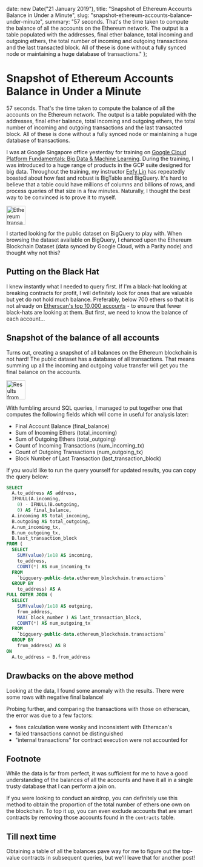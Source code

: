 
  date: new Date("21 January 2019"),
  title: "Snapshot of Ethereum Accounts Balance in Under a Minute",
  slug: "snapshot-ethereum-accounts-balance-under-minute",
  summary: "57 seconds. That's the time taken to compute the balance of all the accounts on the Ethereum network. The output is a table populated with the addresses, final ether balance, total incoming and outgoing ethers, the total number of incoming and outgoing transactions and the last transacted block. All of these is done without a fully synced node or maintaining a huge database of transactions."
};

Snapshot of Ethereum Accounts Balance in Under a Minute
===

57 seconds. That's the time taken to compute the balance of all the accounts on the Ethereum network. The output is a table populated with the addresses, final ether balance, total incoming and outgoing ethers, the total number of incoming and outgoing transactions and the last transacted block. All of these is done without a fully synced node or maintaining a huge database of transactions. 

I was at Google Singapore office yesterday for training on [Google Cloud Platform Fundamentals: Big Data & Machine Learning](https://www.coursera.org/learn/gcp-big-data-ml-fundamentals). During the training, I was introduced to a huge range of products in the GCP suite designed for big data. Throughout the training, my instructor [Eefy Lin](https://www.linkedin.com/in/eefy-lin-22a68a65/) has repeatedly boasted about how fast and robust is BigTable and BigQuery. It's hard to believe that a table could have millions of columns and billions of rows, and process queries of that size in a few minutes. Naturally, I thought the best way to be convinced is to prove it to myself. 

<Image
  width="50"
  src="/static/blog/2019/1/ethereum-transaction-dataset.png"
  alt="Ethereum transaction dataset on Google BigQuery as public dataset"
  caption="Ethereum transaction dataset on Google BigQuery as public dataset"
/>

I started looking for the public dataset on BigQuery to play with. When browsing the dataset available on BigQuery, I chanced upon the Ethereum Blockchain Dataset (data synced by Google Cloud, with a Parity node) and thought why not this?

## Putting on the Black Hat

I knew instantly what I needed to query first. If I'm a black-hat looking at breaking contracts for profit, I will definitely look for ones that are valuable but yet do not hold much balance. Preferably, below 700 ethers so that it is not already on [Etherscan's top 10,000 accounts](https://etherscan.io/accounts/400?) - to ensure that fewer black-hats are looking at them. But first, we need to know the balance of each account...

## Snapshot of the balance of all accounts

Turns out, creating a snapshot of all balances on the Ethereum blockchain is not hard! The public dataset has a database of all transactions. That means summing up all the incoming and outgoing value transfer will get you the final balance on the accounts. 

<Image
  width="50"
  src="/static/blog/2019/1/query-balance-summary.png"
  alt="Results from the balance query"
  caption="Results from the balance query"
/>

With fumbling around SQL queries, I managed to put together one that computes the following fields which will come in useful for analysis later: 

- Final Account Balance (final_balance)
- Sum of Incoming Ethers (total_incoming)
- Sum of Outgoing Ethers (total_outgoing)
- Count of Incoming Transactions (num_incoming_tx)
- Count of Outgoing Transactions (num_outgoing_tx)
- Block Number of Last Transaction (last_transaction_block)

If you would like to run the query yourself for updated results, you can copy the query below: 

```sql
SELECT
  A.to_address AS address,
  IFNULL(A.incoming,
    0) - IFNULL(B.outgoing,
    0) AS final_balance,
  A.incoming AS total_incoming,
  B.outgoing AS total_outgoing,
  A.num_incoming_tx,
  B.num_outgoing_tx,
  B.last_transaction_block
FROM (
  SELECT
    SUM(value)/1e18 AS incoming,
    to_address,
    COUNT(*) AS num_incoming_tx
  FROM
    `bigquery-public-data.ethereum_blockchain.transactions`
  GROUP BY
    to_address) AS A
FULL OUTER JOIN (
  SELECT
    SUM(value)/1e18 AS outgoing,
    from_address,
    MAX( block_number ) AS last_transaction_block,
    COUNT(*) AS num_outgoing_tx
  FROM
    `bigquery-public-data.ethereum_blockchain.transactions`
  GROUP BY
    from_address) AS B
ON
  A.to_address = B.from_address
```

## Drawbacks on the above method

Looking at the data, I found some anomaly with the results. There were some rows with negative final balance!

Probing further, and comparing the transactions with those on etherscan, the error was due to a few factors: 
- fees calculation were wonky and inconsistent with Etherscan's
- failed transactions cannot be distinguished
- "internal transactions" for contract execution were not accounted for

## Footnote

While the data is far from perfect, it was sufficient for me to have a good understanding of the balances of all the accounts and have it all in a single trusty database that I can perform a join on.

If you were looking to conduct an airdrop, you can definitely use this method to obtain the proportion of the total number of ethers one own on the blockchain. To top it up, you can even exclude accounts that are smart contracts by removing those accounts found in the `contracts` table.

## Till next time

Obtaining a table of all the balances pave way for me to figure out the top-value contracts in subsequent queries, but we'll leave that for another post!

